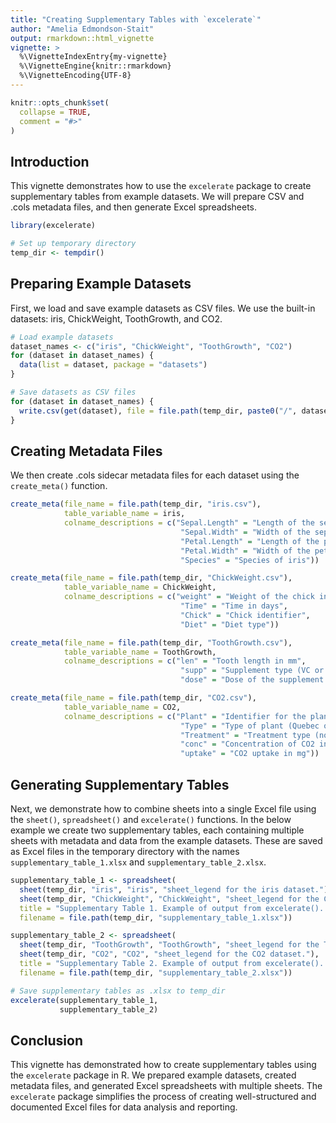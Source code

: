 ```yaml
---
title: "Creating Supplementary Tables with `excelerate`"
author: "Amelia Edmondson-Stait"
output: rmarkdown::html_vignette
vignette: >
  %\VignetteIndexEntry{my-vignette}
  %\VignetteEngine{knitr::rmarkdown}
  %\VignetteEncoding{UTF-8}
---
```


```r
knitr::opts_chunk$set(
  collapse = TRUE,
  comment = "#>"
)
```

## Introduction
This vignette demonstrates how to use the `excelerate` package to create supplementary tables from example datasets. We will prepare CSV and .cols metadata files, and then generate Excel spreadsheets.

```r
library(excelerate)

# Set up temporary directory
temp_dir <- tempdir()
```

## Preparing Example Datasets
First, we load and save example datasets as CSV files. We use the built-in datasets: iris, ChickWeight, ToothGrowth, and CO2.

```r
# Load example datasets
dataset_names <- c("iris", "ChickWeight", "ToothGrowth", "CO2")
for (dataset in dataset_names) {
  data(list = dataset, package = "datasets")
}

# Save datasets as CSV files
for (dataset in dataset_names) {
  write.csv(get(dataset), file = file.path(temp_dir, paste0("/", dataset, ".csv")), row.names = FALSE)
}
```

## Creating Metadata Files
We then create .cols sidecar metadata files for each dataset using the `create_meta()` function.

```r
create_meta(file_name = file.path(temp_dir, "iris.csv"),
            table_variable_name = iris,
            colname_descriptions = c("Sepal.Length" = "Length of the sepal in cm",
                                      "Sepal.Width" = "Width of the sepal in cm",
                                      "Petal.Length" = "Length of the petal in cm",
                                      "Petal.Width" = "Width of the petal in cm",
                                      "Species" = "Species of iris"))

create_meta(file_name = file.path(temp_dir, "ChickWeight.csv"),
            table_variable_name = ChickWeight,
            colname_descriptions = c("weight" = "Weight of the chick in grams",
                                      "Time" = "Time in days",
                                      "Chick" = "Chick identifier",
                                      "Diet" = "Diet type"))

create_meta(file_name = file.path(temp_dir, "ToothGrowth.csv"),
            table_variable_name = ToothGrowth,
            colname_descriptions = c("len" = "Tooth length in mm",
                                      "supp" = "Supplement type (VC or OJ)",
                                      "dose" = "Dose of the supplement in mg"))

create_meta(file_name = file.path(temp_dir, "CO2.csv"),
            table_variable_name = CO2,
            colname_descriptions = c("Plant" = "Identifier for the plant",
                                      "Type" = "Type of plant (Quebec or Mississippi)",
                                      "Treatment" = "Treatment type (nonchilled or chilled)",
                                      "conc" = "Concentration of CO2 in uL/L",
                                      "uptake" = "CO2 uptake in mg"))
```

## Generating Supplementary Tables
Next, we demonstrate how to combine sheets into a single Excel file using the `sheet()`, `spreadsheet()` and `excelerate()` functions. In the below example we create two supplementary tables, each containing multiple sheets with metadata and data from the example datasets. These are saved as Excel files in the temporary directory with the names `supplementary_table_1.xlsx` and `supplementary_table_2.xlsx`.

```r
supplementary_table_1 <- spreadsheet(
  sheet(temp_dir, "iris", "iris", "sheet_legend for the iris dataset."),
  sheet(temp_dir, "ChickWeight", "ChickWeight", "sheet_legend for the ChickWeight dataset."),
  title = "Supplementary Table 1. Example of output from excelerate(). This is the legend_title passed to spreadsheet().",
  filename = file.path(temp_dir, "supplementary_table_1.xlsx"))

supplementary_table_2 <- spreadsheet(
  sheet(temp_dir, "ToothGrowth", "ToothGrowth", "sheet_legend for the ToothGrowth dataset."),
  sheet(temp_dir, "CO2", "CO2", "sheet_legend for the CO2 dataset."),
  title = "Supplementary Table 2. Example of output from excelerate(). This is the legend_title passed to spreadsheet().",
  filename = file.path(temp_dir, "supplementary_table_2.xlsx"))

# Save supplementary tables as .xlsx to temp_dir
excelerate(supplementary_table_1,
           supplementary_table_2)
```
## Conclusion
This vignette has demonstrated how to create supplementary tables using the `excelerate` package in R. We prepared example datasets, created metadata files, and generated Excel spreadsheets with multiple sheets. The `excelerate` package simplifies the process of creating well-structured and documented Excel files for data analysis and reporting.

